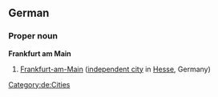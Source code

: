 ==German==
{{wikipedia}}
{{wikipedia|lang=de}}
===Proper noun===
'''Frankfurt am Main'''
# [[Frankfurt-am-Main]] ([[independent city]] in [[Hesse]], Germany)
[[Category:de:Cities]]